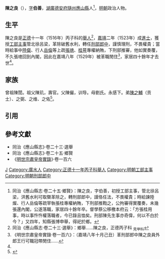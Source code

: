 {{明清人物信息框
| 姓名 = 陳之良
| 原名 =
| 圖片名稱= 
| 圖片大小 =
| 圖片說明 = 
| 最高職務 =
| 國家 = 大明 
| 爵位 =
| 籍貫 = [[湖廣|湖廣]][[德安府|德安府]][[随州|随州]]
| 族裔 = 
| 字號 = 
| 諡號 =
| 出生日期 = 闰五月十七日
| 出生地點 = 
| 逝世日期 = 卒年不詳 
| 逝世地點 =
| 墓葬 =
| 配偶 = 娶朱氏
| 親屬 = 
| 出身 =
* 正德十一年湖广乡试第五十二名举人
* 嘉靖二年癸未科進士
| 經歷 =
| 著作 = 
}}'''陳之良'''（{{bd|1493年||16世紀}}），[[表字|字]]'''伯善'''，[[湖廣等處承宣布政使司|湖廣]][[德安府|德安府]][[隨州_(古代)|隨州]][[應山縣|應山縣]]人<ref name=djs>同治《應山縣志·卷二十五·鄉賢》：陳之良，字伯善，初授工部主事，管北徐呂梁，洪舊水利可取槩革除之，轉刑部郎中，謹恪任法，不畏權貴；時給諫陸燦、行人岳倫等疏宰執張桂專權納賄，下刑部推鞫之，公拘審得實覆奏，未幾張還內閣，公遂落職，家居四十餘年卒。督學蔡公移檄本府云：「方張桂用事，時以事忤忤權落職者，今已錄且恤矣。刑部陳先生事亦奇偉，何以不白於今？」又四年，知縣張博申舉，得祀於鄉。</ref>，[[明朝|明朝]]政治人物。

==生平==
陳之良是[[正德_(明朝)|正德]]十一年（1516年）丙子科的[[舉人|舉人]]<ref>同治《應山縣志·卷二十三·選舉》：鄉舉……陳之良，正德丙子科 <sub>見甲科</sub></ref>，[[嘉靖|嘉靖]]二年（1523年）成[[進士|進士]]，獲授[[工部|工部]][[主事|主事]]管北徐呂梁，革除破舊水利，轉任[[刑部|刑部]][[郎中_(官職)|郎中]]，謹慎理刑，不畏權貴；當時給事中[[陸粲|陸粲]]、行人[[岳倫|岳倫]]等上疏[[張璁|張璁]]、[[桂萼|桂萼]]專權納賄，下刑部推審，他如實奏覆，不久張璁回到內閣，因此在嘉靖八年（1529年）被革職閒住<ref>《明世宗肅皇帝實錄·卷一百六》：（嘉靖八年十月己丑）革刑部郎中陳之良員外郎王行可職冠帶閒住……</ref>，家居四十餘年才去世<ref name=djs/>。

==家族== 
曾祖陳誾。祖父陳玑，壽官。父陳儼，训导。母劉氏。永感下。弟[[陳之輔|陳之輔]]（贡士）、之弼、之维、之佑<ref>{{Cite book|title=天一阁藏明代科举录选刊 登科录 点校本|last=龚延明主编|first=|publisher=宁波出版社|year=2016|isbn=978-7-5526-2320-8|location=宁波|pages=|quote=《天一閣藏明代科舉錄選刊.登科錄》之《嘉靖二年癸未科進士登科録》}}</ref>。

==引用==
{{reflist}}

==參考文獻==
*同治《應山縣志》·卷二十三·選舉
*同治《應山縣志》·卷二十五·鄉賢
*《[[明實錄|明世宗肅皇帝實錄]]》·卷一百六

{{嘉靖二年癸未科殿試金榜}}

[[Category:陈姓|J]]
[[Category:廣水人|Category:廣水人]]
[[Category:正德十一年丙子科舉人|Category:正德十一年丙子科舉人]]
[[Category:明朝工部主事|Category:明朝工部主事]]
[[Category:明朝刑部郎中|Category:明朝刑部郎中]]